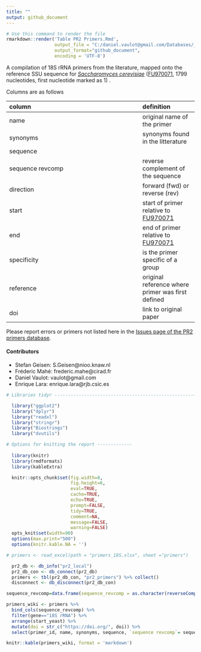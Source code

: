 ```yaml
---
title: ""
output: github_document
---
```


```r
# Use this command to render the file
rmarkdown::render('Table PR2 Primers.Rmd', 
                  output_file = "C:/daniel.vaulot@gmail.com/Databases/_PR2/primers/wiki/18S-rRNA-primers.md", 
                  output_format="github_document", 
                  encoding = 'UTF-8')
```

A compilation of 18S rRNA primers from the literature, mapped onto the reference SSU sequence for _[Saccharomyces cerevisiae](http://apollo.chemistry.gatech.edu/RibosomeGallery/S%20cerevisiae/SSU/3D%20structure%20based/index.html#S_cerevisiae.png)_ ([FU970071](https://www.ncbi.nlm.nih.gov/nuccore/FU970071), 1799 nucleotides, first nucleotide marked as 1) .

Columns are as follows

 column               | definition 
| :------------------ | :------- |
 name                | original name of the primer 
 synonyms              | synonyms found in the litterature 
 sequence  |
 sequence revcomp | reverse complement of the sequence
 direction | forward (fwd) or reverse (rev)
 start | start of primer relative to [FU970071](https://www.ncbi.nlm.nih.gov/nuccore/FU970071)
 end | end of primer relative to [FU970071](https://www.ncbi.nlm.nih.gov/nuccore/FU970071)
 specificity | is the primer specific of a group
 reference | original reference where primer was first defined
 doi | link to original paper
 

Please report errors or primers not listed here in the [Issues page of the PR2 primers database](https://github.com/pr2database/pr2-primers/issues).

#### Contributors
* Stefan Geisen: S.Geisen@nioo.knaw.nl   
* Fréderic Mahé: frederic.mahe@cirad.fr   
* Daniel Vaulot: vaulot@gmail.com
* Enrique Lara: enrique.lara@rjb.csic.es   



```r

# Libraries tidyr ---------------------------------------------------------

  library("ggplot2") 
  library("dplyr")   
  library("readxl")
  library("stringr")
  library("Biostrings")
  library("dvutils")

# Options for knitting the report -------------  
  
  library(knitr)
  library(rmdformats)
  library(kableExtra) 

  knitr::opts_chunk$set(fig.width=8, 
                        fig.height=6, 
                        eval=TRUE, 
                        cache=TRUE,
                        echo=TRUE,
                        prompt=FALSE,
                        tidy=TRUE,
                        comment=NA,
                        message=FALSE,
                        warning=FALSE)
  opts_knit$set(width=90)
  options(max.print="500")  
  options(knitr.kable.NA = '')
```



```r
# primers <- read_excel(path = "primers_18S.xlsx", sheet ="primers")

  pr2_db <- db_info("pr2_local")
  pr2_db_con <- db_connect(pr2_db)
  primers <- tbl(pr2_db_con, "pr2_primers") %>% collect()
  disconnect <- db_disconnect(pr2_db_con)
```


```r

sequence_revcomp=data.frame(sequence_revcomp = as.character(reverseComplement(DNAStringSet(primers$sequence))))

primers_wiki <- primers %>% 
  bind_cols(sequence_revcomp) %>% 
  filter(gene=="18S rRNA") %>% 
  arrange(start_yeast) %>% 
  mutate(doi = str_c("https://doi.org/", doi)) %>% 
  select(primer_id, name, synonyms, sequence, `sequence revcomp`= sequence_revcomp,direction, start=start_yeast, end=end_yeast, specificity, reference, doi)

knitr::kable(primers_wiki, format = 'markdown')



```

